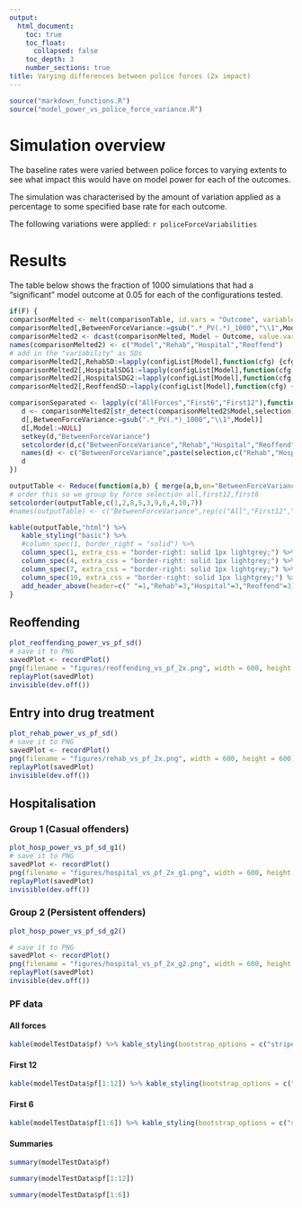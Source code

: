```yaml
---
output:
  html_document:
    toc: true
    toc_float:
      collapsed: false
    toc_depth: 3
    number_sections: true
title: Varying differences between police forces (2x impact)
---
```


```r
source("markdown_functions.R")
source("model_power_vs_police_force_variance.R")
```

# Simulation overview

The baseline rates were varied between police forces to varying extents to see what impact this would have on model power for each of the outcomes.

The simulation was characterised by the amount of variation applied as a percentage to some specified base rate for each outcome.

The following variations were applied: `r policeForceVariabilities`

# Results

The table below shows the fraction of 1000 simulations that had a "significant" model outcome at 0.05 for each of the configurations tested.

```r
if(F) {
comparisonMelted <- melt(comparisonTable, id.vars = "Outcome", variable.name = "Model", value.name = "Value",variable.factor=F)
comparisonMelted[,BetweenForceVariance:=gsub(".*_PV(.*)_1000","\\1",Model)]
comparisonMelted2 <- dcast(comparisonMelted, Model ~ Outcome, value.var = "Value")
names(comparisonMelted2) <- c("Model","Rehab","Hospital","Reoffend")
# add in the "variability" as SDs
comparisonMelted2[,RehabSD:=lapply(configList[Model],function(cfg) {cfg$effects$rehab$baseline_sd})]
comparisonMelted2[,HospitalSDG1:=lapply(configList[Model],function(cfg) {cfg$effects$hospitalisation$group1$baseline_sd})]
comparisonMelted2[,HospitalSDG2:=lapply(configList[Model],function(cfg) {cfg$effects$hospitalisation$group2$baseline_sd})]
comparisonMelted2[,ReoffendSD:=lapply(configList[Model],function(cfg) {cfg$effects$reoffending$baseline_sd})]

comparisonSeparated <- lapply(c("AllForces","First6","First12"),function(selection) {
   d <- comparisonMelted2[str_detect(comparisonMelted2$Model,selection)]
   d[,BetweenForceVariance:=gsub(".*_PV(.*)_1000","\\1",Model)]
   d[,Model:=NULL]
   setkey(d,"BetweenForceVariance")
   setcolorder(d,c("BetweenForceVariance","Rehab","Hospital","Reoffend"))
   names(d) <- c("BetweenForceVariance",paste(selection,c("Rehab","Hospital","Reoffend"),sep="_"))
   d
})

outputTable <- Reduce(function(a,b) { merge(a,b,on="BetweenForceVariance") },comparisonSeparated)
# order this so we group by force selection all,first12,first6
setcolorder(outputTable,c(1,2,8,5,3,9,6,4,10,7))
#names(outputTable) <- c("BetweenForceVariance",rep(c("All","First12","First6"),3))

kable(outputTable,"html") %>% 
   kable_styling("basic") %>% 
   #column_spec(1, border_right = "solid") %>%
   column_spec(1, extra_css = "border-right: solid 1px lightgrey;") %>%
   column_spec(4, extra_css = "border-right: solid 1px lightgrey;") %>%
   column_spec(7, extra_css = "border-right: solid 1px lightgrey;") %>%
   column_spec(10, extra_css = "border-right: solid 1px lightgrey;") %>%
   add_header_above(header=c(" "=1,"Rehab"=3,"Hospital"=3,"Reoffend"=3))
}
```

## Reoffending

```r
plot_reoffending_power_vs_pf_sd()
# save it to PNG
savedPlot <- recordPlot()
png(filename = "figures/reoffending_vs_pf_2x.png", width = 600, height = 600)
replayPlot(savedPlot)
invisible(dev.off())
```

## Entry into drug treatment

```r
plot_rehab_power_vs_pf_sd()
# save it to PNG
savedPlot <- recordPlot()
png(filename = "figures/rehab_vs_pf_2x.png", width = 600, height = 600)
replayPlot(savedPlot)
invisible(dev.off())
```

## Hospitalisation

### Group 1 (Casual offenders)

```r
plot_hosp_power_vs_pf_sd_g1()
# save it to PNG
savedPlot <- recordPlot()
png(filename = "figures/hospital_vs_pf_2x_g1.png", width = 600, height = 600)
replayPlot(savedPlot)
invisible(dev.off())
```

### Group 2 (Persistent offenders)

```r
plot_hosp_power_vs_pf_sd_g2()

# save it to PNG
savedPlot <- recordPlot()
png(filename = "figures/hospital_vs_pf_2x_g2.png", width = 600, height = 600)
replayPlot(savedPlot)
invisible(dev.off())
```

### PF data

#### All forces

```r
kable(modelTestData$pf) %>% kable_styling(bootstrap_options = c("striped", "hover", "condensed", "responsive"),full_width = F,position = "center")
```

#### First 12

```r
kable(modelTestData$pf[1:12]) %>% kable_styling(bootstrap_options = c("striped", "hover", "condensed", "responsive"),full_width = F,position = "center")
```

#### First 6

```r
kable(modelTestData$pf[1:6]) %>% kable_styling(bootstrap_options = c("striped", "hover", "condensed", "responsive"),full_width = F,position = "center")
```

#### Summaries

```r
summary(modelTestData$pf)

summary(modelTestData$pf[1:12])

summary(modelTestData$pf[1:6])
```
